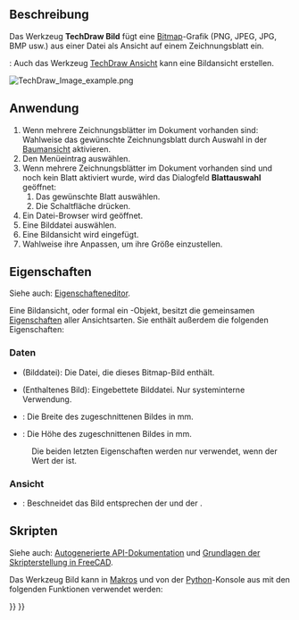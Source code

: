 <languages/>

{{Docnav/de
|[[TechDraw_Symbol/de|Symbol]]
|[[TechDraw_ShareView/de|AnsichtTeilen]]
|[[TechDraw_Workbench/de|TechDraw]]
|IconL=TechDraw_Symbol.svg
|IconR=TechDraw_ShareView.svg
|IconC=Workbench_TechDraw.svg
}}

{{GuiCommand/de
|Name=TechDraw Image
|Name/de=TechDraw Bild
|MenuLocation=TechDraw → TechDraw Ansichten → Bitmap-Grafik einfügen
|Workbenches=[[TechDraw_Workbench/de|TechDraw]]
|SeeAlso=[[TechDraw_Symbol/de|TechDraw Symbol]]
}}

<span id="Description"></span>
==Beschreibung==

Das Werkzeug '''TechDraw Bild''' fügt eine [[Bitmap/de|Bitmap]]-Grafik (PNG, JPEG, JPG, BMP usw.) aus einer Datei als Ansicht auf einem Zeichnungsblatt ein.

{{Version/de|1.0}}: Auch das Werkzeug [[TechDraw_View/de|TechDraw Ansicht]] kann eine Bildansicht erstellen.

[[Image:TechDraw_Image_example.png]]
{{Caption|Ein auf dem Zeichnungsblatt eingefügtes Bild}}

<span id="Usage"></span>
==Anwendung==

# Wenn mehrere Zeichnungsblätter im Dokument vorhanden sind: Wahlweise das gewünschte Zeichnungsblatt durch Auswahl in der [[Tree_view/de|Baumansicht]] aktivieren.
# Den Menüeintrag {{MenuCommand|TechDraw → TechDraw Ansichten → [[Image:TechDraw_Image.svg|16px]] Bitmap-Grafik einfügen}} auswählen.
# Wenn mehrere Zeichnungsblätter im Dokument vorhanden sind und noch kein Blatt aktiviert wurde, wird das Dialogfeld '''Blattauswahl''' geöffnet:
## Das gewünschte Blatt auswählen.
## Die Schaltfläche {{Button|OK}} drücken.
# Ein Datei-Browser wird geöffnet.
# Eine Bilddatei auswählen.
# Eine Bildansicht wird eingefügt.
# Wahlweise ihre {{PropertyData/de|Scale}} Anpassen, um ihre Größe einzustellen.

<span id="Properties"></span>
==Eigenschaften==

Siehe auch: [[Property_editor/de|Eigenschafteneditor]].

Eine Bildansicht, oder formal ein {{Incode|TechDraw::DrawViewImage}}-Objekt, besitzt die gemeinsamen [[TechDraw_View/de#Eigenschaften_der_Bauteilansicht|Eigenschaften]] aller Ansichtsarten. Sie enthält außerdem die folgenden Eigenschaften:

<span id="Data"></span>
===Daten===

{{TitleProperty|Image}}

* {{PropertyData/de|Image File|File}} (Bilddatei): Die Datei, die dieses Bitmap-Bild enthält.
* {{PropertyData/de|Image Included|FileIncluded}} (Enthaltenes Bild): Eingebettete Bilddatei. Nur systeminterne Verwendung.
* {{PropertyData/de|Width|Float}}: Die Breite des zugeschnittenen Bildes in mm. 
* {{PropertyData/de|Height|Float}}: Die Höhe des zugeschnittenen Bildes in mm. 
: Die beiden letzten Eigenschaften werden nur verwendet, wenn der Wert der {{PropertyView/de|Crop}} {{TRUE}} ist.

<span id="View"></span>
===Ansicht===

{{TitleProperty|Image}}

* {{PropertyView/de|Crop|Bool}}: Beschneidet das Bild entsprechen der {{PropertyData/de|Width}} und der {{PropertyData/de|Height}}.

<span id="Scripting"></span>
==Skripten==

Siehe auch: [https://freecad.github.io/SourceDoc/ Autogenerierte API-Dokumentation] und [[FreeCAD_Scripting_Basics/de|Grundlagen der Skripterstellung in FreeCAD]].

Das Werkzeug Bild kann in [[Macros/de|Makros]] und von der [[Python/de|Python]]-Konsole aus mit den folgenden Funktionen verwendet werden:

{{Code|code=
dvi = FreeCAD.ActiveDocument.addObject('TechDraw::DrawViewImage','TestImage')
rc = page.addView(dvi)
dvi.ImageFile = "pathToMy/imageFile.png"
dvi.Height = 200
dvi.Width  = 200
}}


{{Docnav/de
|[[TechDraw_Symbol/de|Symbol]]
|[[TechDraw_ShareView/de|AnsichtTeilen]]
|[[TechDraw_Workbench/de|TechDraw]]
|IconL=TechDraw_Symbol.svg
|IconR=TechDraw_ShareView.svg
|IconC=Workbench_TechDraw.svg
}}

{{TechDraw_Tools_navi{{#translation:}}}}
{{Userdocnavi{{#translation:}}}}